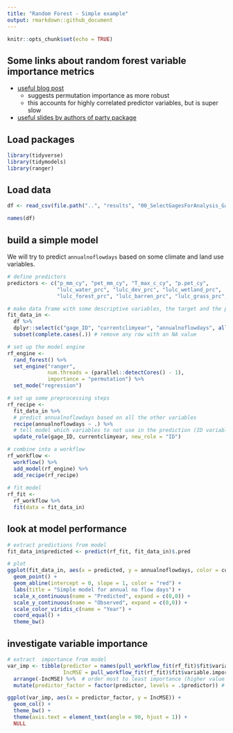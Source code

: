 ```yaml
---
title: "Random Forest - Simple example"
output: rmarkdown::github_document
---
```


```r
knitr::opts_chunk$set(echo = TRUE)
```

## Some links about random forest variable importance metrics

 - [useful blog post](https://www.r-bloggers.com/be-aware-of-bias-in-rf-variable-importance-metrics/)
   - suggests permutation importance as more robust
   - this accounts for highly correlated predictor variables, but is super slow
 - [useful slides by authors of party package](https://www.statistik.uni-dortmund.de/useR-2008/slides/Strobl+Zeileis.pdf) 

## Load packages

```r
library(tidyverse)
library(tidymodels)
library(ranger)
```

## Load data

```r
df <- read_csv(file.path("..", "results", "00_SelectGagesForAnalysis_GageSampleAnnual.csv"))

names(df)
```

## build a simple model

We will try to predict `annualnoflowdays` based on some climate and land use variables.

```r
# define predictors
predictors <- c("p_mm_cy", "pet_mm_cy", "T_max_c_cy", "p.pet_cy", 
                "lulc_water_prc", "lulc_dev_prc", "lulc_wetland_prc",
                "lulc_forest_prc", "lulc_barren_prc", "lulc_grass_prc", "lulc_ag_prc")

# make data frame with some descriptive variables, the target and the predictor variables
fit_data_in <- 
  df %>% 
  dplyr::select(c("gage_ID", "currentclimyear", "annualnoflowdays", all_of(predictors))) %>% 
  subset(complete.cases(.)) # remove any row with an NA value

# set up the model engine
rf_engine <- 
  rand_forest() %>% 
  set_engine("ranger", 
             num.threads = (parallel::detectCores() - 1),
             importance = "permutation") %>% 
  set_mode("regression")

# set up some preprocessing steps
rf_recipe <-
  fit_data_in %>% 
  # predict annualnoflowdays based on all the other variables
  recipe(annualnoflowdays ~ .) %>%
  # tell model which variables to not use in the prediction (ID variables)
  update_role(gage_ID, currentclimyear, new_role = "ID")

# combine into a workflow
rf_workflow <-
  workflow() %>% 
  add_model(rf_engine) %>% 
  add_recipe(rf_recipe)
    
# fit model
rf_fit <- 
  rf_workflow %>% 
  fit(data = fit_data_in)

```

## look at model performance

```r
# extract predictions from model
fit_data_in$predicted <- predict(rf_fit, fit_data_in)$.pred

# plot
ggplot(fit_data_in, aes(x = predicted, y = annualnoflowdays, color = currentclimyear)) +
  geom_point() +
  geom_abline(intercept = 0, slope = 1, color = "red") +
  labs(title = "Simple model for annual no flow days") +
  scale_x_continuous(name = "Predicted", expand = c(0,0)) +
  scale_y_continuous(name = "Observed", expand = c(0,0)) +
  scale_color_viridis_c(name = "Year") +
  coord_equal() +
  theme_bw()

```

## investigate variable importance

```r
# extract  importance from model
var_imp <- tibble(predictor = names(pull_workflow_fit(rf_fit)$fit$variable.importance),
                  IncMSE = pull_workflow_fit(rf_fit)$fit$variable.importance) %>% 
  arrange(-IncMSE) %>%  # order most to least importance (higher value = greater influence on predictors)
  mutate(predictor_factor = factor(predictor, levels = .$predictor)) # make a factor so they plot in order

ggplot(var_imp, aes(x = predictor_factor, y = IncMSE)) +
  geom_col() +
  theme_bw() +
  theme(axis.text = element_text(angle = 90, hjust = 1)) +
  NULL


```